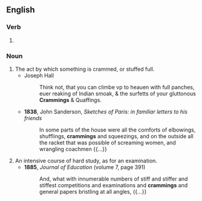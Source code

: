 ==English==

===Verb===
{{head|en|present participle}}

# {{present participle of|cram|lang=en|nocat=1}}

===Noun===
{{en-noun}}

# The act by which something is crammed, or stuffed full.
#* Joseph Hall
#*: Think not, that you can climbe vp to heauen with full panches, euer reaking of Indian smoak, & the surfetts of your gluttonous '''Crammings''' & Quaffings.
#* '''1838''', John Sanderson, ''Sketches of Paris: in familiar letters to his friends''
#*: In some parts of the house were all the comforts of elbowings, shufflings, '''crammings''' and squeezings, and on the outside all the racket that was possible of screaming women, and wrangling coachmen {{...}}
# An intensive course of hard study, as for an examination.
#* '''1885''', ''Journal of Education'' (volume 7, page 391)
#*: And, what with innumerable numbers of stiff and stiffer and stiffest competitions and examinations and '''crammings''' and general papers bristling at all angles, {{...}}